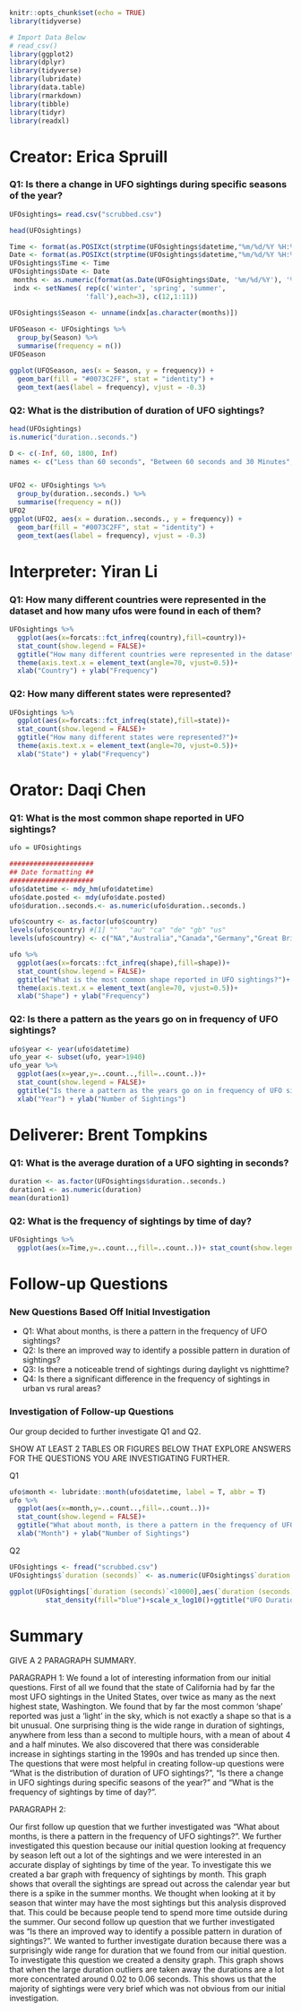 ```r
knitr::opts_chunk$set(echo = TRUE)
library(tidyverse)

# Import Data Below
# read_csv()
library(ggplot2)
library(dplyr)
library(tidyverse)
library(lubridate)
library(data.table)
library(rmarkdown)
library(tibble)
library(tidyr)
library(readxl)
```

# Creator: Erica Spruill

### Q1: Is there a change in UFO sightings during specific seasons of the year?

```r
UFOsightings= read.csv("scrubbed.csv")

head(UFOsightings)

Time <- format(as.POSIXct(strptime(UFOsightings$datetime,"%m/%d/%Y %H:%M",tz="")) ,format = "%H:%M")
Date <- format(as.POSIXct(strptime(UFOsightings$datetime,"%m/%d/%Y %H:%M",tz="")) ,format = "%d/%d/%Y")
UFOsightings$Time <- Time
UFOsightings$Date <- Date
 months <- as.numeric(format(as.Date(UFOsightings$Date, '%m/%d/%Y'), '%m'))
 indx <- setNames( rep(c('winter', 'spring', 'summer',
                   'fall'),each=3), c(12,1:11))

UFOsightings$Season <- unname(indx[as.character(months)])
 
UFOSeason <- UFOsightings %>%
  group_by(Season) %>%
  summarise(frequency = n())
UFOSeason

ggplot(UFOSeason, aes(x = Season, y = frequency)) +
  geom_bar(fill = "#0073C2FF", stat = "identity") +
  geom_text(aes(label = frequency), vjust = -0.3)


```

### Q2: What is the distribution of duration of UFO sightings?

```r
head(UFOsightings)
is.numeric("duration..seconds.")

D <- c(-Inf, 60, 1800, Inf)
names <- c("Less than 60 seconds", "Between 60 seconds and 30 Minutes","Longer than 30 minutes")


UFO2 <- UFOsightings %>%
  group_by(duration..seconds.) %>%
  summarise(frequency = n())
UFO2
ggplot(UFO2, aes(x = duration..seconds., y = frequency)) +
  geom_bar(fill = "#0073C2FF", stat = "identity") +
  geom_text(aes(label = frequency), vjust = -0.3) 


```

# Interpreter: Yiran Li

### Q1: How many different countries were represented in the dataset and how many ufos were found in each of them?

```r
UFOsightings %>%
  ggplot(aes(x=forcats::fct_infreq(country),fill=country))+
  stat_count(show.legend = FALSE)+
  ggtitle("How many different countries were represented in the dataset and how many ufos were found in each of them?")+
  theme(axis.text.x = element_text(angle=70, vjust=0.5))+
  xlab("Country") + ylab("Frequency")

```

### Q2: How many different states were represented?


```r
UFOsightings %>%
  ggplot(aes(x=forcats::fct_infreq(state),fill=state))+
  stat_count(show.legend = FALSE)+
  ggtitle("How many different states were represented?")+
  theme(axis.text.x = element_text(angle=70, vjust=0.5))+
  xlab("State") + ylab("Frequency")

```

# Orator: Daqi Chen

### Q1: What is the most common shape reported in UFO sightings?

```r

ufo = UFOsightings

#####################
## Date formatting ##
#####################
ufo$datetime <- mdy_hm(ufo$datetime) 
ufo$date.posted <- mdy(ufo$date.posted)
ufo$duration..seconds.<- as.numeric(ufo$duration..seconds.)

ufo$country <- as.factor(ufo$country) 
levels(ufo$country) #[1] ""   "au" "ca" "de" "gb" "us"
levels(ufo$country) <- c("NA","Australia","Canada","Germany","Great Britain","US")

ufo %>%
  ggplot(aes(x=forcats::fct_infreq(shape),fill=shape))+
  stat_count(show.legend = FALSE)+
  ggtitle("What is the most common shape reported in UFO sightings?")+
  theme(axis.text.x = element_text(angle=70, vjust=0.5))+
  xlab("Shape") + ylab("Frequency")

```

### Q2:  Is there a pattern as the years go on in frequency of UFO sightings?

```r
ufo$year <- year(ufo$datetime)
ufo_year <- subset(ufo, year>1940)
ufo_year %>%
  ggplot(aes(x=year,y=..count..,fill=..count..))+
  stat_count(show.legend = FALSE)+
  ggtitle("Is there a pattern as the years go on in frequency of UFO sightings?")+
  xlab("Year") + ylab("Number of Sightings")

```

# Deliverer: Brent Tompkins

### Q1: What is the average duration of a UFO sighting in seconds?

```r
duration <- as.factor(UFOsightings$duration..seconds.)
duration1 <- as.numeric(duration)
mean(duration1)
```

### Q2: What is the frequency of sightings by time of day?

```r
UFOsightings %>%
  ggplot(aes(x=Time,y=..count..,fill=..count..))+ stat_count(show.legend = FALSE)+ ggtitle("Frequency of UFO Sightings by Time of Day")+ xlab("Time")+ ylab("Number of Sightings")
```

# Follow-up Questions

### New Questions Based Off Initial Investigation

- Q1: What about months, is there a pattern in the frequency of UFO sightings?
- Q2: Is there an improved way to identify a possible pattern in duration of sightings? 
- Q3: Is there a noticeable trend of sightings during daylight vs nighttime?  
- Q4: Is there a significant difference in the frequency of sightings in urban vs rural areas?

### Investigation of Follow-up Questions

Our group decided to further investigate Q1 and Q2. 

SHOW AT LEAST 2 TABLES OR FIGURES BELOW THAT EXPLORE ANSWERS FOR THE QUESTIONS YOU ARE INVESTIGATING FURTHER.

Q1
```r
ufo$month <- lubridate::month(ufo$datetime, label = T, abbr = T)
ufo %>%
  ggplot(aes(x=month,y=..count..,fill=..count..))+
  stat_count(show.legend = FALSE)+
  ggtitle("What about month, is there a pattern in the frequency of UFO sightings?")+
  xlab("Month") + ylab("Number of Sightings")


```

Q2
```r
UFOsightings <- fread("scrubbed.csv")
UFOsightings$`duration (seconds)` <- as.numeric(UFOsightings$`duration (seconds)`)

ggplot(UFOsightings[`duration (seconds)`<10000],aes(`duration (seconds)`))+
         stat_density(fill="blue")+scale_x_log10()+ggtitle("UFO Duration")

```

# Summary

GIVE A 2 PARAGRAPH SUMMARY. 

PARAGRAPH 1:
  We found a lot of interesting information from our initial questions. First of all we found that the state of California had by far the most UFO sightings in the United States, over twice as many as the next highest state, Washington. We found that by far the most common 'shape' reported was just a 'light' in the sky, which is not exactly a shape so that is a bit unusual.  One surprising thing is the wide range in duration of sightings, anywhere from less than a second to multiple hours, with a mean of about 4 and a half minutes. We also discovered that there was considerable increase in sightings starting in the 1990s and has trended up since then. The questions that were most helpful in creating follow-up questions were "What is the distribution of duration of UFO sightings?", "Is there a change in UFO sightings during specific seasons of the year?" and "What is the frequency of sightings by time of day?".


PARAGRAPH 2:

  Our first follow up question that we further investigated was "What about months, is there a pattern in the frequency of UFO sightings?". We further investigated this question because our initial question looking at frequency by season left out a lot of the sightings and we were interested in an accurate display of sightings by time of the year. To investigate this we created a bar graph with frequency of sightings by month. This graph shows that overall the sightings are spread out across the calendar year but there is a spike in the summer months. We thought when looking at it by season that winter may have the most sightings but this analysis disproved that. This could be because people tend to spend more time outside during the summer. Our second follow up question that we further investigated was "Is there an improved way to identify a possible pattern in duration of sightings?". We wanted to further investigate duration because there was a surprisingly wide range for duration that we found from our initial question. To investigate this question we created a density graph. This graph shows that when the large duration outliers are taken away the durations are a lot more concentrated around 0.02 to 0.06 seconds. This shows us that the majority of sightings were very brief which was not obvious from our initial investigation.   














